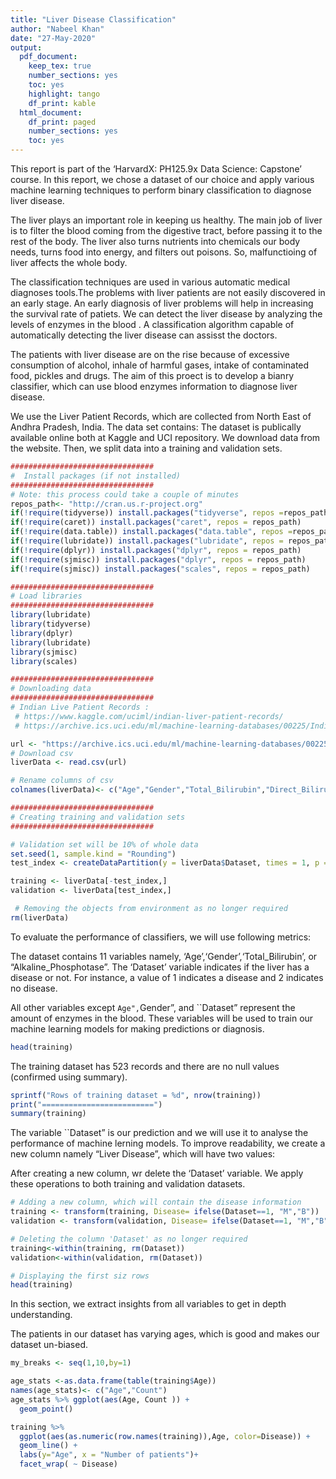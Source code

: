 ```yaml
---
title: "Liver Disease Classification"
author: "Nabeel Khan"
date: "27-May-2020"
output:
  pdf_document: 
    keep_tex: true
    number_sections: yes
    toc: yes
    highlight: tango
    df_print: kable
  html_document:
    df_print: paged
    number_sections: yes
    toc: yes
---
```

\section{Introduction}
\label{sec:introduction}
This report is part of the ‘HarvardX: PH125.9x Data Science: Capstone’ course. In this report, we chose a dataset of our choice and apply various machine learning techniques to perform binary classification to diagnose liver disease. 

\subsection{Background}
\label{sec:background}
The liver plays an important role in keeping us healthy. The main job of liver is to filter the blood coming from the digestive tract, before passing it to the rest of the body. The liver also turns nutrients into chemicals our body needs, turns food into energy, and filters out poisons. So, malfunctioing of liver affects the whole body.

The classification techniques are used in various automatic medical diagnoses tools\cite{cad}.The problems with liver patients are not easily discovered in an early stage. An early diagnosis of liver problems will help in increasing the survival rate of patiets. We can detect the liver disease by analyzing the levels of enzymes in the blood \cite{ld,bendi}. A classification algorithm capable of automatically detecting the liver disease can assisst the doctors. 

\subsection{Aim of Project}
\label{sec:aim}
The patients with liver disease are on the rise because of excessive consumption of
alcohol, inhale of harmful gases, intake of contaminated food, pickles and drugs. The aim of this proect is to develop a bianry classifier, which can use blood enzymes information to diagnose liver disease. 

\section{Dataset and Evaluation Metrics}
\label{sec:dataset}
We use the Liver Patient Records, which are collected from North East of Andhra Pradesh, India. The data set contains:
\begin{enumerate}
\item 416 liver patient records and 167 non-liver patient records.
\end{enumerate} 

\subsection{Download Data}
\label{sec:dd}
The dataset is publically available online both at Kaggle and UCI repository.
We download data from the website. Then, we split data into a training and validation sets. 
\begin{itemize}
\item 10\% of the data is used for validation, and 90% is used for training.
\end{itemize}
```r
################################
#  Install packages (if not installed)
################################
# Note: this process could take a couple of minutes
repos_path<- "http://cran.us.r-project.org"
if(!require(tidyverse)) install.packages("tidyverse", repos =repos_path)
if(!require(caret)) install.packages("caret", repos = repos_path)
if(!require(data.table)) install.packages("data.table", repos =repos_path)
if(!require(lubridate)) install.packages("lubridate", repos = repos_path)
if(!require(dplyr)) install.packages("dplyr", repos = repos_path)
if(!require(sjmisc)) install.packages("dplyr", repos = repos_path)
if(!require(sjmisc)) install.packages("scales", repos = repos_path)

################################
# Load libraries
################################
library(lubridate)
library(tidyverse)
library(dplyr)
library(lubridate)
library(sjmisc)
library(scales)

```

```r
################################
# Downloading data
################################
# Indian Live Patient Records :
 # https://www.kaggle.com/uciml/indian-liver-patient-records/
 # https://archive.ics.uci.edu/ml/machine-learning-databases/00225/Indian Liver Patient Dataset (ILPD).csv

url <- "https://archive.ics.uci.edu/ml/machine-learning-databases/00225/Indian Liver Patient Dataset (ILPD).csv"
# Download csv
liverData <- read.csv(url)

# Rename columns of csv
colnames(liverData)<- c("Age","Gender","Total_Bilirubin","Direct_Bilirubin", "Alkaline_Phosphotase","Alamine_Aminotransferase","Aspartate_Aminotransferase",	"Total_Protiens","Albumin","Albumin_and_Globulin_Ratio","Dataset")

################################
# Creating training and validation sets
################################

# Validation set will be 10% of whole data
set.seed(1, sample.kind = "Rounding")
test_index <- createDataPartition(y = liverData$Dataset, times = 1, p = 0.1, list = FALSE)

training <- liverData[-test_index,]
validation <- liverData[test_index,]

 # Removing the objects from environment as no longer required
rm(liverData)

```
\subsection{Metrics}
\label{sec:metrics}
To evaluate the performance of classifiers, we will use following metrics:
\begin{enumerate}
\item \textbf{Accuracy}
It is the ratio of number of correct predictions to the total number of input samples.
\begin{equation}
Accuracy = \frac{True positives + True negatives} {Total Predictions}
\end{equation}

\item \textbf{Sensitivity}
It is also referred as true positive rate or recall. It is the proportion of true positives that are correctly identified.

\begin{equation}
Sensitivity = \frac{Number of true positives} {Number of true positives + Number of false negatives}
\end{equation}

\item \textbf{Precision}
It is defined as the proportion of the true positives against all the positive
results.

\begin{equation}
Precision = \frac{Number of true positives} {Number of true positives + Number of false positives}
\end{equation}

\item \textbf{Specificity}
It is the True negative rate. It is the proportion of true negatives that are
correctly identified.

\begin{equation}
Specificity = \frac{Number of true negatives} {Number of true negatives + Number of false positives}
\end{equation}

\item \textbf{F1 Score}
One metric that is preferred over overall accuracy is the average of specificity and sensitivity, referred to as balanced accuracy. Because specificity and sensitivity are rates, it is more appropriate to compute the harmonic average. In fact, the F1-score is widely used to compute harmonic average of precision and recall.

\begin{equation}
F1 Score = 2 * \frac{Precision - Recall} {Precision + Recall}
\end{equation}

\end{enumerate}

\section{Data Exploration}
\label{sec:exploration}
The dataset contains 11 variables namely, 'Age','Gender','Total_Bilirubin', or "Alkaline_Phosphotase". The 'Dataset' variable indicates if the liver has a disease or not. For instance, a value of 1 indicates a disease and 2 indicates no disease. 


All other variables except ``Age", ``Gender", and ``Dataset" represent the amount of enzymes in the blood. These variables will be used to train our machine learning models for making predictions or diagnosis. 

\small
```r
head(training)
```

The training dataset has 523 records and there are no null values (confirmed using summary). 
```r
sprintf("Rows of training dataset = %d", nrow(training))
print("=========================")
summary(training)
```
\subsubsection{Data Wrangling}
\label{sec:dw}
The variable ``Dataset" is our prediction and we will use it to analyse the performance of machine lerning models. To improve readability, we create a new column namely "Liver Disease", which will have two values: 
\begin{enumerate}
\item Malignant (M) indicating that the patienit has a liver disease.
\item Benign (B) indicating that the patient has no no liver disease.
\end{enumerate}


After creating a new column, wr delete the 'Dataset' variable. We apply these operations to both training and validation datasets.

```r
# Adding a new column, which will contain the disease information
training <- transform(training, Disease= ifelse(Dataset==1, "M","B"))
validation <- transform(validation, Disease= ifelse(Dataset==1, "M","B"))

# Deleting the column 'Dataset' as no longer required
training<-within(training, rm(Dataset))
validation<-within(validation, rm(Dataset))

# Displaying the first siz rows
head(training)
```

\section{Data Analysis}
\label{sec:dataanalysis}
In this section, we extract insights from all variables to get in depth understanding.

\subsection{Age}
The patients in our dataset has varying ages, which is good and makes our dataset un-biased. 

```r
my_breaks <- seq(1,10,by=1)

age_stats <-as.data.frame(table(training$Age))
names(age_stats)<- c("Age","Count")
age_stats %>% ggplot(aes(Age, Count )) +
  geom_point() 

```


```r
training %>% 
  ggplot(aes(as.numeric(row.names(training)),Age, color=Disease)) +
  geom_line() +
  labs(y="Age", x = "Number of patients")+
  facet_wrap( ~ Disease) 
```


\begin{thebibliography}{9}
\bibitem{cad} 
Ethan Du-Crowa, Lucy Warrenb, Susan M Astleya and Johan Hullemanc,"Is there a safety-net effect with Computer-Aided Detection (CAD)?", Medical Imaging 2019.
\bibitem{ld}
Eugene, R., Sorrell, Michael F.; Maddrey, Willis C., "Schiff's Diseases of the Liver", 10th Edition, Lippincott Williams \& Wilkins by Schiff.

\bibitem{bendi}
Bendi,  Venkata . R, M. S. Prasad Babu, and N. B. Venkateswarlu, "Critical Comparative Study of Liver Patients from USA and INDIA: An Exploratory Analysis", International Journal of Computer Science Issues, May 2012.


\end{thebibliography}


